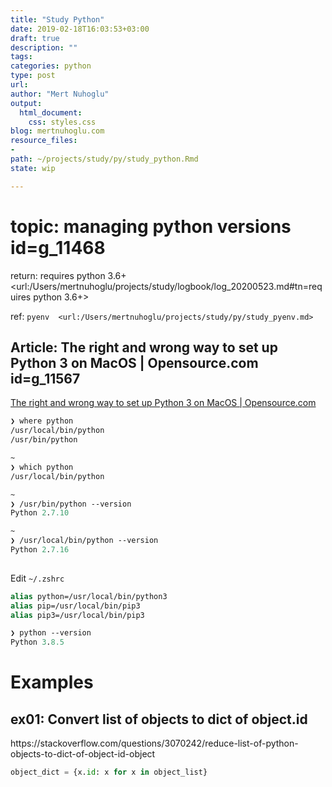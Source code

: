 ```yaml
---
title: "Study Python"
date: 2019-02-18T16:03:53+03:00 
draft: true
description: ""
tags:
categories: python
type: post
url:
author: "Mert Nuhoglu"
output:
  html_document:
    css: styles.css
blog: mertnuhoglu.com
resource_files:
- 
path: ~/projects/study/py/study_python.Rmd
state: wip

---
```


# topic: managing python versions id=g_11468

return: requires python 3.6+ <url:/Users/mertnuhoglu/projects/study/logbook/log_20200523.md#tn=requires python 3.6+>

ref: `pyenv  <url:/Users/mertnuhoglu/projects/study/py/study_pyenv.md>`

## Article: The right and wrong way to set up Python 3 on MacOS | Opensource.com id=g_11567

[The right and wrong way to set up Python 3 on MacOS | Opensource.com](https://opensource.com/article/19/5/python-3-default-mac#what-to-do)

```clojure
❯ where python
/usr/local/bin/python
/usr/bin/python

~
❯ which python
/usr/local/bin/python

~
❯ /usr/bin/python --version
Python 2.7.10

~
❯ /usr/local/bin/python --version
Python 2.7.16
 
```

Edit `~/.zshrc`

```clojure
alias python=/usr/local/bin/python3
alias pip=/usr/local/bin/pip3
alias pip3=/usr/local/bin/pip3
```

```clojure
❯ python --version
Python 3.8.5
```


# Examples

## ex01: Convert list of objects to dict of object.id

https://stackoverflow.com/questions/3070242/reduce-list-of-python-objects-to-dict-of-object-id-object

``` py
object_dict = {x.id: x for x in object_list}
``` 




